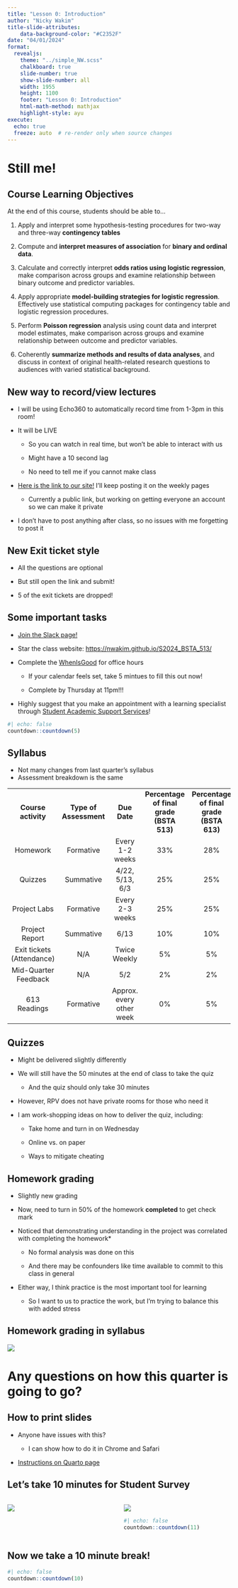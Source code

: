 ```yaml
---
title: "Lesson 0: Introduction"
author: "Nicky Wakim"
title-slide-attributes:
    data-background-color: "#C2352F"
date: "04/01/2024"
format: 
  revealjs:
    theme: "../simple_NW.scss"
    chalkboard: true
    slide-number: true
    show-slide-number: all
    width: 1955
    height: 1100
    footer: "Lesson 0: Introduction"
    html-math-method: mathjax
    highlight-style: ayu
execute:
  echo: true
  freeze: auto  # re-render only when source changes
---
```


# Still me!

## Course Learning Objectives

At the end of this course, students should be able to...

1.  Apply and interpret some hypothesis-testing procedures for two-way and three-way **contingency tables**

2.  Compute and **interpret measures of association** for **binary and ordinal data**.

3.  Calculate and correctly interpret **odds ratios using logistic regression**, make comparison across groups and examine relationship between binary outcome and predictor variables.

4.  Apply appropriate **model-building strategies for logistic regression**. Effectively use statistical computing packages for contingency table and logistic regression procedures.

5.  Perform **Poisson regression** analysis using count data and interpret model estimates, make comparison across groups and examine relationship between outcome and predictor variables.

6.  Coherently **summarize methods and results of data analyses**, and discuss in context of original health-related research questions to audiences with varied statistical background.

## New way to record/view lectures

-   I will be using Echo360 to automatically record time from 1-3pm in this room!

-   It will be LIVE

    -   So you can watch in real time, but won't be able to interact with us

    -   Might have a 10 second lag

    -   No need to tell me if you cannot make class

-   [Here is the link to our site!](https://echo360.org/section/3d2de378-ed40-415a-8caf-8c75f3b5d9ff/public) I'll keep posting it on the weekly pages

    -   Currently a public link, but working on getting everyone an account so we can make it private

-   I don't have to post anything after class, so no issues with me forgetting to post it

## New Exit ticket style

-   All the questions are optional

-   But still open the link and submit!

-   5 of the exit tickets are dropped!

## Some important tasks

-   [Join the Slack page!](https://join.slack.com/t/bsta513613s24/shared_invite/zt-2fwl1ziz7-K98XEP_8qLEMzagVlzJWbQ)

-   Star the class website: [https://nwakim.github.io/S2024_BSTA_513/](https://nwakim.github.io/W2024_BSTA_512/){.uri}

-   Complete the [WhenIsGood](https://whenisgood.net/y87ezga) for office hours

    -   If your calendar feels set, take 5 mintues to fill this out now!

    -   Complete by Thursday at 11pm!!!

-   Highly suggest that you make an appointment with a learning specialist through [Student Academic Support Services](https://sakai.ohsu.edu/portal/site/Student_Support)!

```r
#| echo: false
countdown::countdown(5)
```

## Syllabus

-   Not many changes from last quarter's syllabus
-   Assessment breakdown is the same

|                           |                        |                          |                                          |                                          |
|:-------------:|:-------------:|:-------------:|:-------------:|:-------------:|
|    **Course activity**    | **Type of Assessment** |       **Due Date**       | **Percentage of final grade (BSTA 513)** | **Percentage of final grade (BSTA 613)** |
|         Homework          |       Formative        |     Every 1-2 weeks      |                   33%                    |                   28%                    |
|          Quizzes          |       Summative        |     4/22, 5/13, 6/3      |                   25%                    |                   25%                    |
|       Project Labs        |       Formative        |     Every 2-3 weeks      |                   25%                    |                   25%                    |
|      Project Report       |       Summative        |           6/13           |                   10%                    |                   10%                    |
| Exit tickets (Attendance) |          N/A           |       Twice Weekly       |                    5%                    |                    5%                    |
|   Mid-Quarter Feedback    |          N/A           |           5/2            |                    2%                    |                    2%                    |
|       613 Readings        |       Formative        | Approx. every other week |                    0%                    |                    5%                    |

## Quizzes

-   Might be delivered slightly differently

-   We will still have the 50 minutes at the end of class to take the quiz

    -   And the quiz should only take 30 minutes

-   However, RPV does not have private rooms for those who need it

-   I am work-shopping ideas on how to deliver the quiz, including:

    -   Take home and turn in on Wednesday

    -   Online vs. on paper

    -   Ways to mitigate cheating

## Homework grading

-   Slightly new grading

-   Now, need to turn in 50% of the homework **completed** to get check mark

-   Noticed that demonstrating understanding in the project was correlated with completing the homework\*

    -   No formal analysis was done on this

    -   And there may be confounders like time available to commit to this class in general

-   Either way, I think practice is the most important tool for learning

    -   So I want to us to practice the work, but I'm trying to balance this with added stress

## Homework grading in syllabus

![](images/HW_grading.png){fig-align="center"}

# Any questions on how this quarter is going to go?

## How to print slides

-   Anyone have issues with this?

    -   I can show how to do it in Chrome and Safari

-   [Instructions on Quarto page](https://quarto.org/docs/presentations/revealjs/presenting.html#print-to-pdf)

## Let's take 10 minutes for Student Survey

::: columns
::: {.column width="50%"}
![](images/Student_survey.png){fig-align="center"}
:::

::: {.column width="50%"}
![](images/Survey_QR.png){fig-align="center"}

```r
#| echo: false
countdown::countdown(11)
```
:::
:::

## Now we take a 10 minute break!

```r
#| echo: false
countdown::countdown(10)
```